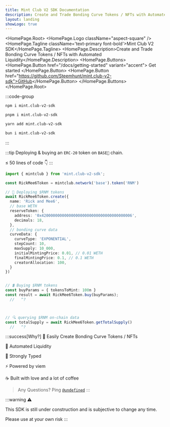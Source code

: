 ```yaml
---
title: Mint Club V2 SDK Documentation
description: Create and Trade Bonding Curve Tokens / NFTs with Automated Liquidity
layout: landing
showLogo: true
---
```



<HomePage.Root>
  <HomePage.Logo className="aspect-square" />
  <HomePage.Tagline className='text-primary font-bold'>Mint Club V2 SDK</HomePage.Tagline>
  <HomePage.Description>Create and Trade Bonding Curve Tokens / NFTs with Automated Liquidity</HomePage.Description>
   <HomePage.Buttons>
    <HomePage.Button href="/docs/getting-started" variant="accent">
      Get started
    </HomePage.Button>
    <HomePage.Button href="https://github.com/Steemhunt/mint.club-v2-sdk">GitHub</HomePage.Button>
  </HomePage.Buttons>
</HomePage.Root>

:::code-group

```bash [npm]
npm i mint.club-v2-sdk
```

```bash [pnpm]
pnpm i mint.club-v2-sdk
```

```bash [yarn]
yarn add mint.club-v2-sdk
```

```bash [bun]
bun i mint.club-v2-sdk
```

:::


:::tip
Deploying & buying an `ERC-20` token on `BASE🔵` chain.

≤ 50 lines of code
👇
:::

```ts twoslash [example.ts]
import { mintclub } from 'mint.club-v2-sdk';

const RickMee6Token = mintclub.network('base').token('RNM')

// 🚀 Deploying $RNM tokens
await RickMee6Token.create({
  name: 'Rick and Mee6',
  // base WETH 
  reserveToken: {
    address: '0x4200000000000000000000000000000000000006', 
    decimals: 18, 
  }, 
  // bonding curve data
  curveData: {
    curveType: 'EXPONENTIAL', 
    stepCount: 10,
    maxSupply: 10_000,
    initialMintingPrice: 0.01, // 0.01 WETH 
    finalMintingPrice: 0.1, // 0.1 WETH
    creatorAllocation: 100,
  }
})


// 💲 Buying $RNM tokens
const buyParams = { tokensToMint: 100n }
const result = await RickMee6Token.buy(buyParams);
  //   ^? 



// 🔍 querying $RNM on-chain data
const totalSupply = await RickMee6Token.getTotalSupply()
  //   ^? 


```

:::success[Why?]
🧃 Easily Create Bonding Curve Tokens / NFTs 

🤤 Automated Liquidity

💪 Strongly Typed

⚡ Powered by viem

☕ Built with love and a lot of coffee

> Any Questions? Ping [`@undefined`](https://warpcast.com/undefined)
:::



:::warning
⚠️ 

This SDK is still under construction and is subjective to change any time. 

Please use at your own risk
:::